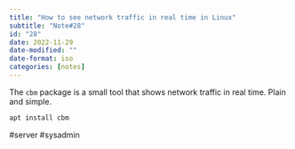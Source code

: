 ```yaml
---
title: "How to see network traffic in real time in Linux"
subtitle: "Note#28"
id: "28"
date: 2022-11-29
date-modified: ""
date-format: iso
categories: [notes]
---
```

The `cbm` package is a small tool that shows network traffic in real time. Plain and simple.

```bash
apt install cbm
```

  #server #sysadmin

